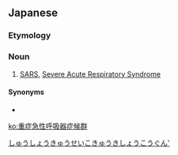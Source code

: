 ==Japanese==
{{ja-kanjitab|じゅう|しょう|きゅう|せい|こ|きゅう|き|しょう|こう|ぐん|yomi=o}}

===Etymology===
{{compound|lang=ja|sort=じゅうしょうきゅうせいこきゅうきしょうこうぐん|重症|tr1=jūshō|t1=severe illness|急性|tr2=kyūsei|t2=acute|呼吸器|tr3=kokyūki|t3=respiratory organ|症候群|tr4=shōkōgun|t4=syndrome}}

===Noun===
{{ja-noun|じゅうしょう きゅうせい こきゅうき しょうこうぐん}}

# {{lb|ja|medicine|sort=しゅうしょうきゅうせいこきゅうきしょうこうぐん'}} [[SARS]], [[severe acute respiratory syndrome|Severe Acute Respiratory Syndrome]]

====Synonyms====
* {{ja-r|サーズ}}

[[Category:ja:Diseases|しゅうしょうきゅうせいこきゅうきしょうこうぐん']]

[[ko:重症急性呼吸器症候群]]